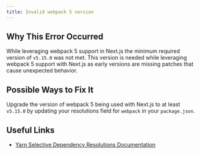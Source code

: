 ```yaml
---
title: Invalid webpack 5 version
---
```


## Why This Error Occurred

While leveraging webpack 5 support in Next.js the minimum required version of `v5.15.0` was not met. This version is needed while leveraging webpack 5 support with Next.js as early versions are missing patches that cause unexpected behavior.

## Possible Ways to Fix It

Upgrade the version of webpack 5 being used with Next.js to at least `v5.15.0` by updating your resolutions field for `webpack` in your `package.json`.

## Useful Links

- [Yarn Selective Dependency Resolutions Documentation](https://classic.yarnpkg.com/en/docs/selective-version-resolutions/)
